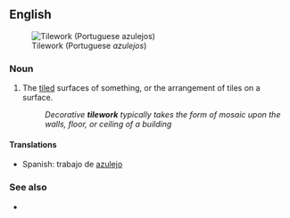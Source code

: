 ==English==
[[Image:Azulejos Parque Eduardo VII-2.jpg|thumb|Tilework (Portuguese ''azulejos'')]]

===Noun===
{{wikipedia}}
{{en-noun|-}}

# The [[tile]]d surfaces of something, or the arrangement of tiles on a surface.
#: ''Decorative '''tilework''' typically takes the form of mosaic upon the walls, floor, or ceiling of a building''

====Translations====
{{trans-top|the tiled surfaces of something, or the arrangement of tiles on a surface}}
* Spanish: trabajo de [[azulejo]]
{{trans-mid}}
{{trans-bottom}}

===See also===
* {{l|en|azulejo}}